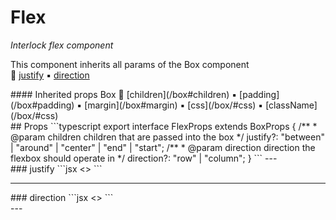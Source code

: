 
# Flex
*Interlock flex component* <br />

This component inherits all params of the Box component<br />
🔗 [justify](#justify) ▪️ [direction](#direction)

<div id="inherited">
  #### Inherited props
  Box 🔗 [children](/box#children) ▪️ [padding](/box#padding) ▪️ [margin](/box#margin) ▪️ [css](/box/#css) ▪️ [className](/box/#css)<br />
</div>
## Props
```typescript
export interface FlexProps extends BoxProps {
  /**
   * @param children children that are passed into the box
   */
  justify?: "between" | "around" | "center" | "end" | "start";
  /**
   * @param direction direction the flexbox should operate in
   */
  direction?: "row" | "column";
}
```
---
<div id="justify">
### justify
  ```jsx
  <>
    <Flex justify="around" margin="large">
      <Text css={{ backgroundColor: 'lightgray' }} text="Justify around" />
      <Text css={{ backgroundColor: 'gray' }} text="Justify around" />
    </Flex>
    <Flex justify="between" margin="large">
      <Text css={{ backgroundColor: 'lightgray' }} text="Justify between" />
      <Text css={{ backgroundColor: 'gray' }} text="Justify between" />
    </Flex>
    <Flex justify="center" margin="large">
      <Text css={{ backgroundColor: 'lightgray' }} text="Justify center" />
      <Text css={{ backgroundColor: 'gray' }} text="Justify center" />
    </Flex>
    <Flex justify="end" margin="large">
      <Text css={{ backgroundColor: 'lightgray' }} text="Justify end" />
      <Text css={{ backgroundColor: 'gray' }} text="Justify end" />
    </Flex>
    <Flex justify="start" margin="large">
      <Text css={{ backgroundColor: 'lightgray' }} text="Justify start" />
      <Text css={{ backgroundColor: 'gray' }} text="Justify start" />
    </Flex>
  </>
  ```
  <RenderedResults>
    <Flex justify="around" margin="large">
      <Text css={{ backgroundColor: 'lightgray' }} text="Justify around" />
      <Text css={{ backgroundColor: 'gray' }} text="Justify around" />
    </Flex>
    <Flex justify="between" margin="large">
      <Text css={{ backgroundColor: 'lightgray' }} text="Justify between" />
      <Text css={{ backgroundColor: 'gray' }} text="Justify between" />
    </Flex>
    <Flex justify="center" margin="large">
      <Text css={{ backgroundColor: 'lightgray' }} text="Justify center" />
      <Text css={{ backgroundColor: 'gray' }} text="Justify center" />
    </Flex>
    <Flex justify="end" margin="large">
      <Text css={{ backgroundColor: 'lightgray' }} text="Justify end" />
      <Text css={{ backgroundColor: 'gray' }} text="Justify end" />
    </Flex>
    <Flex justify="start" margin="large">
      <Text css={{ backgroundColor: 'lightgray' }} text="Justify start" />
      <Text css={{ backgroundColor: 'gray' }} text="Justify start" />
    </Flex>
  </RenderedResults>
</div>

---
<div id="direction">
### direction
  ```jsx
  <>
    <Flex direction="column">
      <Text text="Direction column" css={{ backgroundColor: 'lightgray' }} />
      <Text text="Direction column" css={{ backgroundColor: 'orange' }}/>
    </Flex>
    <Flex direction="row">
      <Text text="Direction row" css={{ backgroundColor: 'lightgray' }} />
      <Text text="Direction row" css={{ backgroundColor: 'orange' }}/>
    </Flex>
  </>
  ```
  <RenderedResults>
   <Flex direction="column">
      <Text text="Direction column" css={{ backgroundColor: 'lightgray' }} />
      <Text text="Direction column" css={{ backgroundColor: 'orange' }}/>
    </Flex>
    <Flex direction="row">
      <Text text="Direction row" css={{ backgroundColor: 'lightgray' }} />
      <Text text="Direction row" css={{ backgroundColor: 'orange' }}/>
    </Flex>
  </RenderedResults>
</div>
---

<br />
<br />
